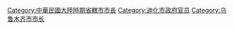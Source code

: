 [[Category:中華民國大陸時期省轄市市長|Category:中華民國大陸時期省轄市市長]]
[[Category:迪化市政府官员|Category:迪化市政府官员]]
[[Category:乌鲁木齐市市长|Category:乌鲁木齐市市长]]